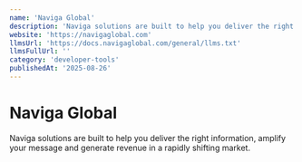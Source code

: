 ```yaml
---
name: 'Naviga Global'
description: 'Naviga solutions are built to help you deliver the right information, amplify your message and generate revenue in a rapidly shifting market.'
website: 'https://navigaglobal.com'
llmsUrl: 'https://docs.navigaglobal.com/general/llms.txt'
llmsFullUrl: ''
category: 'developer-tools'
publishedAt: '2025-08-26'
---
```


# Naviga Global

Naviga solutions are built to help you deliver the right information, amplify your message and generate revenue in a rapidly shifting market.
